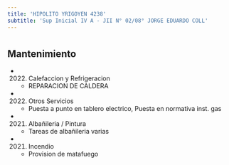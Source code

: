 ```yaml
---
title: 'HIPOLITO YRIGOYEN 4238'
subtitle: 'Sup Inicial IV A - JII N° 02/08° JORGE EDUARDO COLL'
---
```


#


## Mantenimiento

*  (2022) Calefaccion y Refrigeracion 
    + REPARACION DE CALDERA

*  (2022) Otros Servicios 
    + Puesta a punto en tablero electrico, Puesta en normativa inst. gas

*  (2021) Albañileria / Pintura 
    + Tareas de albañileria varias

*  (2021) Incendio 
    + Provision de matafuego



